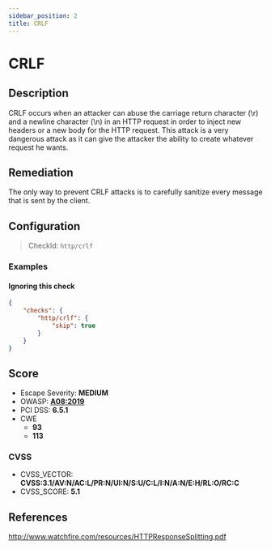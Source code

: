 ```yaml
---
sidebar_position: 2
title: CRLF
---
```


# CRLF

## Description

CRLF occurs when an attacker can abuse the carriage return character (\r) and a newline character (\n) in an HTTP request in order to inject new headers or a new body for the HTTP request. This attack is a very dangerous attack as it can give the attacker the ability to create whatever request he wants.

## Remediation

The only way to prevent CRLF attacks is to carefully sanitize every message that is sent by the client.


## Configuration

> CheckId: `http/crlf`


### Examples


#### Ignoring this check

```json
{
    "checks": {
        "http/crlf": {
            "skip": true
        }
    }
}
```




## Score

- Escape Severity: **<span className="medium-severity">MEDIUM</span>**
- OWASP: **[A08:2019](https://github.com/OWASP/API-Security/blob/master/editions/2019/en/0xa8-injection.md)**
- PCI DSS: **6.5.1**
- CWE
  - **93**
  - **113**




### CVSS

- CVSS_VECTOR: **CVSS:3.1/AV:N/AC:L/PR:N/UI:N/S:U/C:L/I:N/A:N/E:H/RL:O/RC:C**
- CVSS_SCORE: **5.1**

## References

http://www.watchfire.com/resources/HTTPResponseSplitting.pdf
